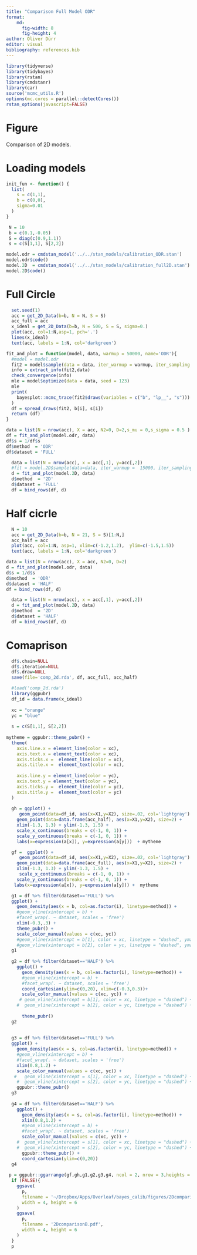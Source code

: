 ```yaml
---
title: "Comparison Full Model ODR"
format:
    md:
      fig-width: 8
      fig-height: 4
author: Oliver Dürr
editor: visual
bibliography: references.bib
---
```


```r
library(tidyverse)
library(tidybayes)
library(rstan)
library(cmdstanr)
library(car)
source('mcmc_utils.R')
options(mc.cores = parallel::detectCores())
rstan_options(javascript=FALSE)
```

# Figure

Comparison of 2D models.

# Loading models

```r
init_fun <- function() {
  list(
    s = c(1,1),
    b = c(0,0),
    sigma=0.01
  )
}
```

```r
 N = 10
 b = c(0.1,-0.05)
 S = diag(c(0.9,1.1))
 s = c(S[1,1], S[2,2])
```

```r
model.odr = cmdstan_model('../../stan_models/calibration_ODR.stan')
model.odr$code()
model.2D  = cmdstan_model('../../stan_models/calibration_full2D.stan')
model.2D$code()
```

# Full Circle

```r
  set.seed(1)
  acc = get_2D_Data(b=b, N = N, S = S)
  acc_full = acc
  x_ideal = get_2D_Data(b=b, N = 500, S = S, sigma=0.)
  plot(acc, col=1:N,asp=1, pch='.')
  lines(x_ideal)
  text(acc, labels = 1:N, col='darkgreen')
```

```r
fit_and_plot = function(model, data, warmup = 50000, name='ODR'){
  #model = model.odr
  fit2 = model$sample(data = data, iter_warmup = warmup, iter_sampling = 10000, refresh = 2000, init = init_fun)
  info = extract_info(fit2,data)
  check_convergence(info)
  mle = model$optimize(data = data, seed = 123) 
  mle
  print(
    bayesplot::mcmc_trace(fit2$draws(variables = c("b", "lp__", "s")))
  )
  df = spread_draws(fit2, b[i], s[i])
  return (df)
}
```

```r
data = list(N = nrow(acc), X = acc, N2=0, D=2,s_mu = 0,s_sigma = 0.5 )
df = fit_and_plot(model.odr, data)
df$s = 1/df$s
df$method  = 'ODR'
df$dataset = 'FULL'
```

```r
  data = list(N = nrow(acc), x = acc[,1], y=acc[,2]) 
  #fit = model.2D$sample(data=data, iter_warmup =  15000, iter_sampling = 2000,     refresh = 5000)
  d = fit_and_plot(model.2D, data)
  d$method  = '2D'
  d$dataset = 'FULL'
  df = bind_rows(df, d)
```

# Half cicrle

```r
  N = 10
  acc = get_2D_Data(b=b, N = 21, S = S)[1:N,]
  acc_half = acc
  plot(acc, col=1:N, asp=1, xlim=c(-1.2,1.2),  ylim=c(-1.5,1.5))
  text(acc, labels = 1:N, col='darkgreen')
```

```r
data = list(N = nrow(acc), X = acc, N2=0, D=2)
d = fit_and_plot(model.odr, data)
d$s = 1/d$s
d$method  = 'ODR'
d$dataset = 'HALF'
df = bind_rows(df, d)
```

```r
  data = list(N = nrow(acc), x = acc[,1], y=acc[,2]) 
  d = fit_and_plot(model.2D, data)
  d$method  = '2D'
  d$dataset = 'HALF'
  df = bind_rows(df, d)
```

# Comaprison

```r
  df$.chain=NULL
  df$.iteration=NULL
  df$.draw=NULL
  save(file='comp_2d.rda', df, acc_full, acc_half)
```

```r
  #load('comp_2d.rda')
  library(ggpubr)
  df_id = data.frame(x_ideal)
  
  xc = "orange"
  yc = "blue"
    
  s = c(S[1,1], S[2,2])
    
mytheme = ggpubr::theme_pubr() + 
  theme(
    axis.line.x = element_line(color = xc),
    axis.text.x = element_text(color = xc),
    axis.ticks.x =  element_line(color = xc),
    axis.title.x =  element_text(color = xc),
    
    axis.line.y = element_line(color = yc),
    axis.text.y = element_text(color = yc),
    axis.ticks.y =  element_line(color = yc),
    axis.title.y =  element_text(color = yc)
  )  
  
  gh = ggplot() + 
     geom_point(data=df_id, aes(x=X1,y=X2), size=.02, col='lightgray') +
    geom_point(data=data.frame(acc_half), aes(x=X1,y=X2), size=2) + 
    xlim(-1.3, 1.3) + ylim(-1.3, 1.5) +
    scale_x_continuous(breaks = c(-1, 0, 1)) +
    scale_y_continuous(breaks = c(-1, 0, 1)) +
    labs(x=expression(a[x]), y=expression(a[y]))  + mytheme

  gf =  ggplot() + 
     geom_point(data=df_id, aes(x=X1,y=X2), size=.02, col='lightgray') +
    geom_point(data=data.frame(acc_full), aes(x=X1,y=X2), size=2) +  
    xlim(-1.3, 1.3) + ylim(-1.3, 1.5) +
     scale_x_continuous(breaks = c(-1, 0, 1)) +
    scale_y_continuous(breaks = c(-1, 0, 1)) +
   labs(x=expression(a[x]), y=expression(a[y])) +  mytheme

  g1 = df %>% filter(dataset=='FULL') %>% 
  ggplot() + 
    geom_density(aes(x = b, col=as.factor(i), linetype=method)) +
    #geom_vline(xintercept = b) +
    #facet_wrap(. ~ dataset, scales = 'free')
    xlim(-0.3,.3) +
    theme_pubr() + 
    scale_color_manual(values = c(xc, yc))  
    #geom_vline(xintercept = b[1], color = xc, linetype = "dashed", ymax=1) + 
    #geom_vline(xintercept = b[2], color = yc, linetype = "dashed", ymax=1)
  g1 
  
  g2 = df %>% filter(dataset=='HALF') %>% 
    ggplot() + 
      geom_density(aes(x = b, col=as.factor(i), linetype=method)) +
      #geom_vline(xintercept = b) +
      #facet_wrap(. ~ dataset, scales = 'free')
      coord_cartesian(ylim=c(0,20), xlim=c(-0.3,0.3))+
      scale_color_manual(values = c(xc, yc)) +
     # geom_vline(xintercept = b[1], color = xc, linetype = "dashed") + 
    #  geom_vline(xintercept = b[2], color = yc, linetype = "dashed") +
      
      theme_pubr() 
  g2 
  
  
  g3 = df %>% filter(dataset=='FULL') %>% 
  ggplot() + 
    geom_density(aes(x = s, col=as.factor(i), linetype=method)) +
    #geom_vline(xintercept = b) +
    #facet_wrap(. ~ dataset, scales = 'free')
    xlim(0.8,1.2) +
    scale_color_manual(values = c(xc, yc)) +
   #   geom_vline(xintercept = s[1], color = xc, linetype = "dashed") + 
    #  geom_vline(xintercept = s[2], color = yc, linetype = "dashed") +
    ggpubr::theme_pubr() 
  g3 
  
  g4 = df %>% filter(dataset=='HALF') %>% 
    ggplot() + 
      geom_density(aes(x = s, col=as.factor(i), linetype=method)) +
      xlim(0.8,1.2) +
      #geom_vline(xintercept = b) +
      #facet_wrap(. ~ dataset, scales = 'free')
      scale_color_manual(values = c(xc, yc)) +
    #  geom_vline(xintercept = s[1], color = xc, linetype = "dashed") + 
    #  geom_vline(xintercept = s[2], color = yc, linetype = "dashed") +
      ggpubr::theme_pubr() +
      coord_cartesian(ylim=c(0,20))
  g4 
  
 p = ggpubr::ggarrange(gf,gh,g1,g2,g3,g4, ncol = 2, nrow = 3,heights = c(1,1,1), legend = 'none')
  if (FALSE){
    ggsave(
      p,
      filename = '~/Dropbox/Apps/Overleaf/bayes_calib/figures/2DcomparisonB.pdf',  
      width = 4, height = 6
    )
    ggsave(
      p,
      filename = '2DcomparisonB.pdf',  
      width = 4, height = 6
    )
  }
  p 
  
```
